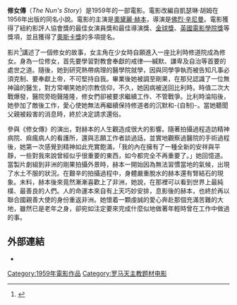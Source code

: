 '''修女傳'''（''The Nun's Story''）是1959年的一部電影。電影改編自凱瑟琳·胡姆在1956年出版的同名小說。電影的主演是[[奧黛麗·赫本|奧黛麗·赫本]]，導演是[[佛烈·辛尼曼|佛烈·辛尼曼]]。電影獲得了紐約影評人協會獎的最佳女演員獎和最佳導演獎、[[金球獎|金球獎]]、[[英國電影學院獎|英國電影學院獎]]等獎項，並且獲得了[[奧斯卡獎|奧斯卡獎]]的多項提名。

影片<ref>{{Cite book|title=永遠的奧黛麗赫本：一個美麗天使的影像|last=李|first=達翰|publisher=如果出版|year=2006-07-07|isbn=986824160X|location=|pages=}}</ref>講述了一個修女的故事，女主角在少女時自願進入一座比利時修道院成為修女。身為一位修女，首先要學習對教會奉獻的戒律──緘默、謙卑及自治等首要的處世之道。隨後，她到研究熱帶病理的醫學院就學，因與同學爭執而被告知凡事必須克制、要奉獻上帝，不可堅持自我。畢業後她被調至剛果，在那兒認識了一位無神論的醫生，對方常嘲笑她的宗教信仰，不久，她因病被送回比利時。時值二次大戰爆發，醫院旁砲聲隆隆，修女們卻被要求繼續工作、不管戰爭。比利時淪陷後，她參加了敵後工作，愛心使她無法再繼續保持修道者的沉默和-{自制}-。當她聽聞父親被殺害的消息時，終於决定請求還俗。

參與《修女傳》的演出，對赫本的人生觀造成很大的影響。隨著拍攝過程造訪精神病院、痲瘋病人的看護所，還與志願工作者談過話，並實地觀察過醫院的手術過程後，她第一次感覺到精神如此充實飽滿，「我的內在擁有了一種全新的安祥與平靜，一些對我來說曾經似乎很重要的東西，如今都完全不再重要了。」她回憶道。當製片劇組到非洲的剛果拍攝外景時，赫本一開始因為無法習慣當地的氣候，出現了水土不服的狀況。在艱辛的拍攝過程中，身體嚴重脫水的赫本還有腎結石的現象。未料，赫本後來竟然漸漸喜歡上了非洲，她說，在那裡可以看到世界上最純樸、最善良的人們。人的命運本來自有上天巧妙安排，息影後的赫本，也終於再以聯合國親善大使的身份重返非洲。她懷着一顆虔誠的愛心奔赴那個充滿苦難的大地，雖然已是老年之身，卻宛如注定要來完成什麼似地做著年輕時曾在工作中做過的事。

<references />

==外部連結==
* {{IMDb title|id=0053131|title=The Nun's Story}}

{{Authority control}}
[[Category:1959年電影作品|Category:1959年電影作品]]
[[Category:罗马天主教题材电影|Category:罗马天主教题材电影]]